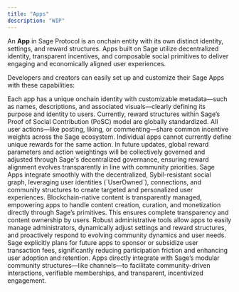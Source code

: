 ```yaml
---
title: "Apps"
description: "WIP"
---
```


An **App** in Sage Protocol is an onchain entity with its own distinct identity, settings, and reward structures. Apps built on Sage utilize decentralized identity, transparent incentives, and composable social primitives to deliver engaging and economically aligned user experiences.

Developers and creators can easily set up and customize their Sage Apps with these capabilities:

<Card title="App Identity and Metadata">
  Each app has a unique onchain identity with customizable metadata—such as names, descriptions, and associated visuals—clearly defining its purpose and identity to users.
</Card>

<Card title="Reward Customization">
  Currently, reward structures within Sage’s Proof of Social Contribution (PoSC) model are globally standardized. All user actions—like posting, liking, or commenting—share common incentive weights across the Sage ecosystem. Individual apps cannot currently define unique rewards for the same action. In future updates, global reward parameters and action weightings will be collectively governed and adjusted through Sage's decentralized governance, ensuring reward alignment evolves transparently in line with community priorities.
</Card>

<Card title="Social Graph Integration">
  Sage Apps integrate smoothly with the decentralized, Sybil-resistant social graph, leveraging user identities (`UserOwned`), connections, and community structures to create targeted and personalized user experiences.
</Card>

<Card title="Content Management">
  Blockchain-native content is transparently managed, empowering apps to handle content creation, curation, and monetization directly through Sage’s primitives. This ensures complete transparency and content ownership by users.
</Card>

<Card title="Governance and Administration">
  Robust administrative tools allow apps to easily manage administrators, dynamically adjust settings and reward structures, and proactively respond to evolving community dynamics and user needs.
</Card>

<Card title="Transaction Fee Sponsorship (Future Capability)">
  Sage explicitly plans for future apps to sponsor or subsidize user transaction fees, significantly reducing participation friction and enhancing user adoption and retention.
</Card>

<Card title="Community Integration">
  Apps directly integrate with Sage’s modular community structures—like channels—to facilitate community-driven interactions, verifiable memberships, and transparent, incentivized engagement.
</Card>